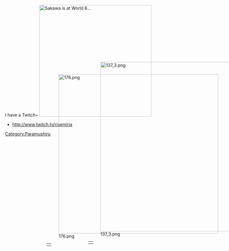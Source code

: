 [[Category:Paramushiru]]

<div style="position:fixed; top:325px; right:-5px;z-index:999">
[[File:176.png|522px]]
{| class="collapsible"
|-
|
|}
</div>
<br clear="all" />

<div style="position:fixed; top:285px; right:-175px;z-index:999">

[[File:137_3.png|555px]]

{| class="collapsible"
|-
|
|}
</div>
<br clear="all" />

I have a Twitch~
[[File:A9447fbcf710082c00847b4ec55f218c.png|thumb|366x366px|right|Sakawa is at World 6...]]
* http://www.twitch.tv/risemiria